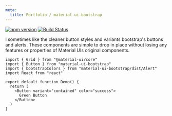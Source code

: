 ```yaml
---
meta:
  title: Portfolio / material-ui-bootstrap
---
```



[![npm version](https://badge.fury.io/js/material-ui-bootstrap.svg)](https://badge.fury.io/js/material-ui-bootstrap)
[![Build Status](https://travis-ci.org/claytonfbell/material-ui-bootstrap.svg?branch=master)](https://travis-ci.org/claytonfbell/material-ui-bootstrap)

I sometimes like the cleaner button styles and variants bootstrap's buttons and alerts. These components are simple to drop in place without losing any features or properties of Material UIs original components.

<MUIBootstrapDemo />

```tsx
import { Grid } from "@material-ui/core"
import { Button } from "material-ui-bootstrap"
import { bootstrapColors } from "material-ui-bootstrap/dist/Alert"
import React from "react"

export default function Demo() {
  return (
    <Button variant="contained" color="success">
      Green Button
    </Button>
  )
}
```
